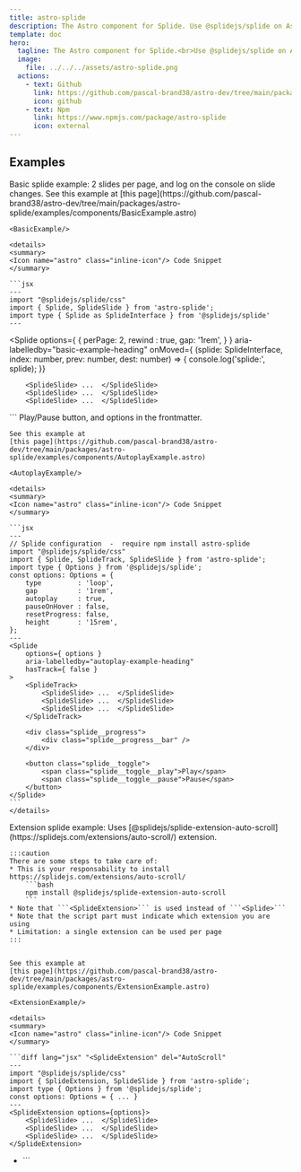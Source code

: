 ```yaml
---
title: astro-splide
description: The Astro component for Splide. Use @splidejs/splide on Astro
template: doc
hero:
  tagline: The Astro component for Splide.<br>Use @splidejs/splide on Astro.
  image:
    file: ../../../assets/astro-splide.png
  actions:
    - text: Github
      link: https://github.com/pascal-brand38/astro-dev/tree/main/packages/astro-splide#readme
      icon: github
    - text: Npm
      link: https://www.npmjs.com/package/astro-splide
      icon: external
---
```




## Examples

<Card title="Basic Example" icon="pencil">
	Basic splide example: 2 slides per page, and log on the console
	on slide changes. See this example at
	[this page](https://github.com/pascal-brand38/astro-dev/tree/main/packages/astro-splide/examples/components/BasicExample.astro)

	<BasicExample/>

	<details>
	<summary>
	<Icon name="astro" class="inline-icon"/> Code Snippet
	</summary>

	```jsx
	---
	import "@splidejs/splide/css"
	import { Splide, SplideSlide } from 'astro-splide';
	import type { Splide as SplideInterface } from '@splidejs/splide'
	---
  <Splide
    options={ { perPage: 2, rewind : true, gap: '1rem', } }
    aria-labelledby="basic-example-heading"
    onMoved={ (splide: SplideInterface, index: number, prev: number, dest: number) => {
      console.log('splide:', splide);
    }}
  >
		<SplideSlide> ...  </SplideSlide>
		<SplideSlide> ...  </SplideSlide>
		<SplideSlide> ...  </SplideSlide>
  </Splide>
	```
	</details>
</Card>


<Card title="Autoplay Example" icon="pencil">
	Play/Pause button, and options in the frontmatter.

	See this example at
	[this page](https://github.com/pascal-brand38/astro-dev/tree/main/packages/astro-splide/examples/components/AutoplayExample.astro)

	<AutoplayExample/>

	<details>
	<summary>
	<Icon name="astro" class="inline-icon"/> Code Snippet
	</summary>

	```jsx
	---
	// Splide configuration  -  require npm install astro-splide
	import "@splidejs/splide/css"
	import { Splide, SplideTrack, SplideSlide } from 'astro-splide';
	import type { Options } from '@splidejs/splide';
	const options: Options = {
		type         : 'loop',
		gap          : '1rem',
		autoplay     : true,
		pauseOnHover : false,
		resetProgress: false,
		height       : '15rem',
	};
	---
	<Splide
		options={ options }
		aria-labelledby="autoplay-example-heading"
		hasTrack={ false }
	>
		<SplideTrack>
			<SplideSlide> ...  </SplideSlide>
			<SplideSlide> ...  </SplideSlide>
			<SplideSlide> ...  </SplideSlide>
		</SplideTrack>

		<div class="splide__progress">
			<div class="splide__progress__bar" />
		</div>

		<button class="splide__toggle">
			<span class="splide__toggle__play">Play</span>
			<span class="splide__toggle__pause">Pause</span>
		</button>
	</Splide>
	```
	</details>
</Card>


<Card title="Extension Example" icon="pencil">
	Extension splide example: Uses
	[@splidejs/splide-extension-auto-scroll](https://splidejs.com/extensions/auto-scroll/)
	extension.

	:::caution
	There are some steps to take care of:
	* This is your responsability to install https://splidejs.com/extensions/auto-scroll/
		```bash
		npm install @splidejs/splide-extension-auto-scroll
		```
	* Note that ```<SplideExtension>``` is used instead of ```<Splide>```
	* Note that the script part must indicate which extension you are using
	* Limitation: a single extension can be used per page
	:::


	See this example at
	[this page](https://github.com/pascal-brand38/astro-dev/tree/main/packages/astro-splide/examples/components/ExtensionExample.astro)

	<ExtensionExample/>

	<details>
	<summary>
	<Icon name="astro" class="inline-icon"/> Code Snippet
	</summary>

	```diff lang="jsx" "<SplideExtension" del="AutoScroll"
	---
	import "@splidejs/splide/css"
	import { SplideExtension, SplideSlide } from 'astro-splide';
	import type { Options } from '@splidejs/splide';
	const options: Options = { ... }
	---
	<SplideExtension options={options}>
		<SplideSlide> ...  </SplideSlide>
		<SplideSlide> ...  </SplideSlide>
		<SplideSlide> ...  </SplideSlide>
	</SplideExtension>

+	<script>
+		import { AutoScroll } from '@splidejs/splide-extension-auto-scroll';
+		import { initSplideExtension } from "astro-splide/js/splideExtensionUtils"
+		initSplideExtension({AutoScroll})
+	</script>
	```
	</details>
</Card>
